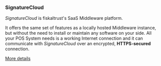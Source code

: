### SignatureCloud

*SignatureCloud* is fiskaltrust's SaaS Middleware platform.

It offers the same set of features as a locally hosted Middleware instance, but without the need to install or maintain any software on your side. All your POS System needs is a working Internet connection and it can communicate with *SignatureCloud* over an encrypted, **HTTPS-secured** connection.

[More details](https://www.fiskaltrust.at/products/fiscalization/)